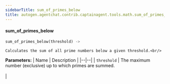 ```yaml
---
sidebarTitle: sum_of_primes_below
title: autogen.agentchat.contrib.captainagent.tools.math.sum_of_primes_below.sum_of_primes_below
---
```


<code class="doc-symbol doc-symbol-heading doc-symbol-function"></code>
#### sum_of_primes_below

```python
sum_of_primes_below(threshold) -> 
```

    Calculates the sum of all prime numbers below a given threshold.<br/>

<b>Parameters:</b>
| Name | Description |
|--|--|
| `threshold` | The maximum number (exclusive) up to which primes are summed.<br/><br/> |

<br />